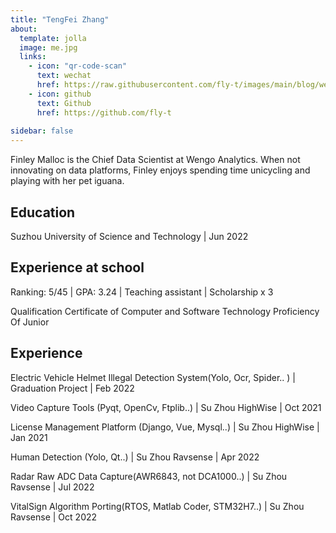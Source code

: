 ```yaml
---
title: "TengFei Zhang"
about:
  template: jolla
  image: me.jpg
  links:
    - icon: "qr-code-scan"
      text: wechat
      href: https://raw.githubusercontent.com/fly-t/images/main/blog/wechat-2022-11-27-16-30-56.png
    - icon: github
      text: Github
      href: https://github.com/fly-t
      
sidebar: false
---
```


Finley Malloc is the Chief Data Scientist at Wengo Analytics. When not innovating on data platforms, Finley enjoys spending  time unicycling and playing with her pet iguana.

## Education

Suzhou University of Science and Technology | Jun 2022


## Experience at school

Ranking: 5/45   |  GPA: 3.24  |  Teaching assistant | Scholarship x 3

Qualification Certificate of Computer and Software Technology Proficiency Of Junior  



## Experience

Electric Vehicle Helmet Illegal Detection System(Yolo, Ocr, Spider.. ) | Graduation Project | Feb 2022

Video Capture Tools (Pyqt, OpenCv, Ftplib..) | Su Zhou HighWise | Oct 2021

License Management Platform (Django, Vue, Mysql..) | Su Zhou HighWise | Jan 2021

Human Detection (Yolo, Qt..) | Su Zhou Ravsense | Apr 2022

Radar Raw ADC Data Capture(AWR6843, not DCA1000..) | Su Zhou Ravsense | Jul 2022

VitalSign Algorithm Porting(RTOS, Matlab Coder, STM32H7..) | Su Zhou Ravsense | Oct 2022